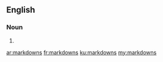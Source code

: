 ==English==

===Noun===
{{head|en|plural}}

# {{plural of|markdown|lang=en}}

[[ar:markdowns]]
[[fr:markdowns]]
[[ku:markdowns]]
[[my:markdowns]]